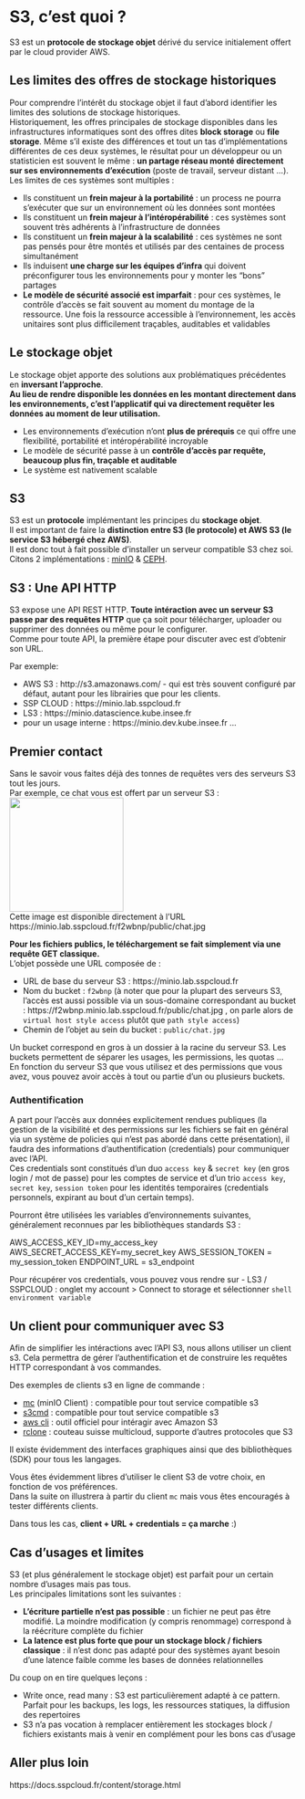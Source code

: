 # S3, c'est quoi ?

S3 est un **protocole de stockage objet** dérivé du service initialement offert par le cloud provider AWS.  

## Les limites des offres de stockage historiques

Pour comprendre l'intérêt du stockage objet il faut d'abord identifier les limites des solutions de stockage historiques.  
Historiquement, les offres principales de stockage disponibles dans les infrastructures informatiques sont des offres dites **block storage** ou **file storage**. Même s'il existe des différences et tout un tas d'implémentations différentes de ces deux systèmes, le résultat pour un développeur ou un statisticien est souvent le même : **un partage réseau monté directement sur ses environnements d'exécution** (poste de travail, serveur distant ...).  
Les limites de ces systèmes sont multiples :  

* Ils constituent un **frein majeur à la portabilité** : un process ne pourra s'exécuter que sur un environnement où les données sont montées  
* Ils constituent un **frein majeur à l'intéropérabilité** : ces systèmes sont souvent très adhérents à l'infrastructure de données 
* Ils constituent un **frein majeur à la scalabilité** : ces systèmes ne sont pas pensés pour être montés et utilisés par des centaines de process simultanément  
* Ils induisent **une charge sur les équipes d'infra** qui doivent préconfigurer tous les environnements pour y monter les "bons" partages  
* **Le modèle de sécurité associé est imparfait** : pour ces systèmes, le contrôle d'accès se fait souvent au moment du montage de la ressource. Une fois la ressource accessible à l'environnement, les accès unitaires sont plus difficilement traçables, auditables et validables  

## Le stockage objet

Le stockage objet apporte des solutions aux problématiques précédentes en **inversant l'approche**.  
**Au lieu de rendre disponible les données en les montant directement dans les environnements, c'est l'applicatif qui va directement requêter les données au moment de leur utilisation.**  

* Les environnements d'exécution n'ont **plus de prérequis** ce qui offre une flexibilité, portabilité et intéropérabilité incroyable 
* Le modèle de sécurité passe à un **contrôle d'accès par requête, beaucoup plus fin, traçable et auditable**
* Le système est nativement scalable  

## S3  

S3 est un **protocole** implémentant les principes du **stockage objet**.  
Il est important de faire la **distinction entre S3 (le protocole) et AWS S3 (le service S3 hébergé chez AWS)**.  
Il est donc tout à fait possible d'installer un serveur compatible S3 chez soi. Citons 2 implémentations : [minIO](https://github.com/minio/minio) & [CEPH](https://docs.ceph.com/en/latest/radosgw/s3/).  

## S3 : Une API HTTP

S3 expose une API REST HTTP. **Toute intéraction avec un serveur S3 passe par des requêtes HTTP** que ça soit pour télécharger, uploader ou supprimer des données ou même pour le configurer.  
Comme pour toute API, la première étape pour discuter avec est d'obtenir son URL.

Par exemple: 

- AWS S3 : http://s3.amazonaws.com/  - qui est très souvent configuré par défaut, autant pour les librairies que pour les clients. 
- SSP CLOUD : https://minio.lab.sspcloud.fr
- LS3 : https://minio.datascience.kube.insee.fr
- pour un usage interne : https://minio.dev.kube.insee.fr
...

## Premier contact  

Sans le savoir vous faites déjà des tonnes de requêtes vers des serveurs S3 tout les jours.  
Par exemple, ce chat vous est offert par un serveur S3 : 
<img src="https://minio.lab.sspcloud.fr/f2wbnp/public/chat.jpg" width="200">  
Cette image est disponible directement à l'URL https://minio.lab.sspcloud.fr/f2wbnp/public/chat.jpg  

**Pour les fichiers publics, le téléchargement se fait simplement via une requête GET classique.**  
L'objet possède une URL composée de :  

* URL de base du serveur S3 : https://minio.lab.sspcloud.fr  
* Nom du bucket : `f2wbnp` (à noter que pour la plupart des serveurs S3, l'accès est aussi possible via un sous-domaine correspondant au bucket : https://f2wbnp.minio.lab.sspcloud.fr/public/chat.jpg , on parle alors de `virtual host style access` plutôt que `path style access`)  
* Chemin de l'objet au sein du bucket : `public/chat.jpg`  

Un bucket correspond en gros à un dossier à la racine du serveur S3. Les buckets permettent de séparer les usages, les permissions, les quotas ...  
En fonction du serveur S3 que vous utilisez et des permissions que vous avez, vous pouvez avoir accès à tout ou partie d'un ou plusieurs buckets.

### Authentification

A part pour l'accès aux données explicitement rendues publiques (la gestion de la visibilité et des permissions sur les fichiers se fait en général via un système de policies qui n'est pas abordé dans cette présentation), il faudra des informations d'authentification (credentials) pour communiquer avec l'API.  
Ces credentials sont constitués d'un duo `access key` & `secret key` (en gros login / mot de passe) pour les comptes de service et d'un trio `access key`, `secret key`, `session token` pour les identités temporaires (credentials personnels, expirant au bout d'un certain temps).  

Pourront être utilisées les variables d'environnements suivantes, généralement reconnues par les bibliothèques standards S3 :

AWS_ACCESS_KEY_ID=my_access_key
AWS_SECRET_ACCESS_KEY=my_secret_key
AWS_SESSION_TOKEN = my_session_token
ENDPOINT_URL = s3_endpoint

Pour récupérer vos credentials, vous pouvez vous rendre sur 
- LS3 / SSPCLOUD : onglet my account > Connect to storage et sélectionner `shell environment variable`

## Un client pour communiquer avec S3

Afin de simplifier les intéractions avec l'API S3, nous allons utiliser un client s3. Cela permettra de gérer l'authentification et de construire les requêtes HTTP correspondant à vos commandes.

Des exemples de clients s3 en ligne de commande :  

- [mc](https://min.io/docs/minio/linux/reference/minio-mc.html) (minIO Client) : compatible pour tout service compatible s3
- [s3cmd](https://s3tools.org/s3cmd) : compatible pour tout service compatible s3  
- [aws cli](https://aws.amazon.com/cli/) : outil officiel pour intéragir avec Amazon S3
- [rclone](https://rclone.org/) : couteau suisse multicloud, supporte d'autres protocoles que S3  

Il existe évidemment des interfaces graphiques ainsi que des bibliothèques (SDK) pour tous les langages.  

Vous êtes évidemment libres d'utiliser le client S3 de votre choix, en fonction de vos préférences.  
Dans la suite on illustrera à partir du client `mc` mais vous êtes encouragés à tester différents clients.  

Dans tous les cas, **client + URL + credentials = ça marche** :)  

## Cas d'usages et limites  

S3 (et plus généralement le stockage objet) est parfait pour un certain nombre d'usages mais pas tous.  
Les principales limitations sont les suivantes :  

* **L'écriture partielle n'est pas possible** : un fichier ne peut pas être modifié. La moindre modification (y compris renommage) correspond à la réécriture complète du fichier  
* **La latence est plus forte que pour un stockage block / fichiers classique** : il n'est donc pas adapté pour des systèmes ayant besoin d'une latence faible comme les bases de données relationnelles  

Du coup on en tire quelques leçons :  

* Write once, read many : S3 est particulièrement adapté à ce pattern. Parfait pour les backups, les logs, les ressources statiques, la diffusion des repertoires
* S3 n'a pas vocation à remplacer entièrement les stockages block / fichiers existants mais à venir en complément pour les bons cas d'usage

## Aller plus loin 

https://docs.sspcloud.fr/content/storage.html

